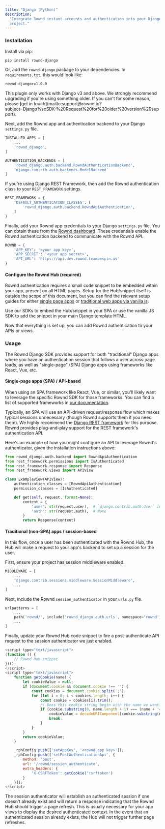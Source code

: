 ```yaml
---
title: "Django (Python)"
description:
  "Integrate Rownd instant accounts and authentication into your Django-backed
  project."
---
```


### Installation

Install via pip:

```bash
pip install rownd-django
```

Or, add the `rownd-django` package to your dependencies. In `requirements.txt`,
this would look like:

```txt
rownd-django>=1.0.0
```

<Note>
  This plugin only works with Django v3 and above. We strongly recommend
  upgrading if you're using something older. If you can't for some reason,
  please [get in
  touch](mailto:support@rownd.io?subject=Django%soSDK:%20Request%20for%20older%20version%20support).
</Note>

Next, add the Rownd app and authentication backend to your Django `settings.py`
file.

```py
INSTALLED_APPS = [
    ...
    'rownd_django',
]

AUTHENTICATION_BACKENDS = [
    'rownd_django.auth.backend.RowndAuthenticationBackend',
    'django.contrib.auth.backends.ModelBackend'
]
```

If you're using Django REST Framework, then add the Rownd authentication class
to your `REST_FRAMEWORK` settings.

```py
REST_FRAMEWORK = {
    'DEFAULT_AUTHENTICATION_CLASSES': [
        'rownd_django.auth.backend.RowndApiAuthentication',
    ]
}
```

Finally, add your Rownd app credentials to your Django `settings.py` file. You
can obtain these from the [Rownd dashboard](https://https://app.dev.rownd.teambespin.us). These
credentials enable the Rownd authentication backend to communicate with the
Rownd API.

```py
ROWND = {
    'APP_KEY': '<your app key>',
    'APP_SECRET': '<your app secret>',
    'API_URL': 'https://api.dev.rownd.teambespin.us'
}
```

#### Configure the Rownd Hub (required)

Rownd authentication requires a small code snippet to be embedded within your
app, present on all HTML pages. Setup for the Hub/snippet itself is outside the
scope of this document, but you can find the relevant setup guides for either
[single page apps](https://docs.rownd.io/rownd/sdk-reference/web/react-next.js)
or
[traditional web apps via vanilla js](https://docs.rownd.io/rownd/sdk-reference/web/javascript-browser).

Use our SDKs to embed the Hub/snippet in your SPA or use the vanilla JS SDK to
add the snippet in your main Django template HTML.

Now that everything is set up, you can add Rownd authentication to your APIs or
views.

### Usage

The Rownd Django SDK provides support for both "traditional" Django apps where
you have an authentication session that follows a user across page loads, as
well as "single-page" (SPA) Django apps using frameworks like React, Vue, etc.

#### Single-page apps (SPA) / API-based

When using an SPA framework like React, Vue, or similar, you'll likely want to
leverage the specific Rownd SDK for those frameworks. You can find a list of
supported frameworks in
[our documentation](https://docs.rownd.io/rownd/sdk-reference/web).

Typically, an SPA will use an API-driven request/response flow which makes
typical sessions unnecessary (though Rownd supports them if you need them). We
highly recommend the
[Django REST framework](https://www.django-rest-framework.org/) for this
purpose. Rownd provides plug-and-play support for the REST framework's
authentication API.

Here's an example of how you might configure an API to leverage Rownd's
authenticator, given the installation instructions above:

```py
from rownd_django.auth.backend import RowndApiAuthentication
from rest_framework.permissions import IsAuthenticated
from rest_framework.response import Response
from rest_framework.views import APIView

class ExampleView(APIView):
    authentication_classes = [RowndApiAuthentication]
    permission_classes = [IsAuthenticated]

    def get(self, request, format=None):
        content = {
            'user': str(request.user),  # `django.contrib.auth.User` instance.
            'auth': str(request.auth),  # None
        }
        return Response(content)
```

#### Traditional (non-SPA) apps / session-based

In this flow, once a user has been authenticated with the Rownd Hub, the Hub
will make a request to your app's backend to set up a session for the user.

First, ensure your project has session middleware enabled.

```py
MIDDLEWARE = [
    ...
    'django.contrib.sessions.middleware.SessionMiddleware',
    ...
]
```

Next, include the Rownd `session_authenticator` in your `urls.py` file.

```py
urlpatterns = [
    ...
    path('rownd/', include('rownd_django.auth.urls', namespace='rownd')),
    ...
]
```

Finally, update your Rownd Hub code snippet to fire a post-authenticate API
request to the session authenticator we just enabled.

```js
<script type="text/javascript">
(function () {
    // Rownd Hub snippet
})();
</script>
<script type="text/javascript">
    function getCookie(name) {
        let cookieValue = null;
        if (document.cookie && document.cookie !== '') {
            const cookies = document.cookie.split(';');
            for (let i = 0; i < cookies.length; i++) {
                const cookie = cookies[i].trim();
                // Does this cookie string begin with the name we want?
                if (cookie.substring(0, name.length + 1) === (name + '=')) {
                    cookieValue = decodeURIComponent(cookie.substring(name.length + 1));
                    break;
                }
            }
        }
        return cookieValue;
    }

    _rphConfig.push(['setAppKey', '<rownd app key>']);
    _rphConfig.push(['setPostAuthenticationApi', {
        method: 'post',
        url: '/rownd/session_authenticate',
        extra_headers: {
            'X-CSRFToken': getCookie('csrftoken')
        }
    }]);
</script>
```

The session authenticator will establish an authenticated session if one doesn't
already exist and will return a response indicating that the Rownd Hub should
trigger a page refresh. This is usually necessary for your app views to display
the desired authenticated context. In the event that an authenticated session
already exists, the Hub will not trigger further page refreshes.
